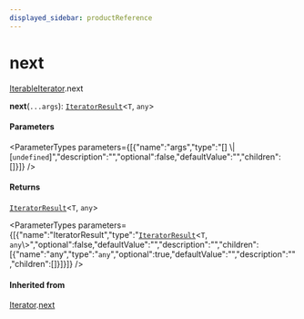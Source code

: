 ```yaml
---
displayed_sidebar: productReference
---
```



# next

[IterableIterator](../../interfaces/IterableIterator.mdx).next

**next**(`...args`): [`IteratorResult`](../../types/IteratorResult.mdx)<`T`, `any`\>

#### Parameters

<ParameterTypes parameters={[{"name":"args","type":"[] \\| [`undefined`]","description":"","optional":false,"defaultValue":"","children":[]}]} />

#### Returns

[`IteratorResult`](../../types/IteratorResult.mdx)<`T`, `any`\>

<ParameterTypes parameters={[{"name":"IteratorResult","type":"[`IteratorResult`](../../types/IteratorResult.mdx)<`T`, `any`\\>","optional":false,"defaultValue":"","description":"","children":[{"name":"any","type":"`any`","optional":true,"defaultValue":"","description":"","children":[]}]}]} />

#### Inherited from

[Iterator](../../interfaces/Iterator.mdx).[next](../../Iterator/methods/Iterator.next.mdx)
